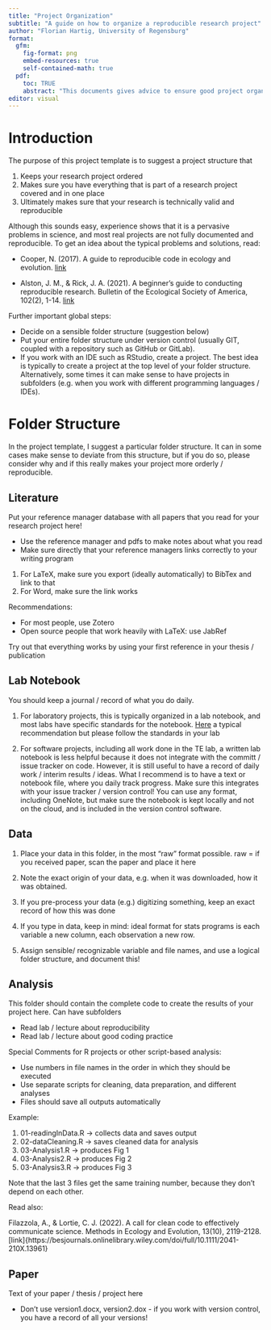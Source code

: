 ```yaml
---
title: "Project Organization"
subtitle: "A guide on how to organize a reproducible research project"
author: "Florian Hartig, University of Regensburg"
format: 
  gfm:
    fig-format: png
    embed-resources: true
    self-contained-math: true
  pdf:
    toc: TRUE
    abstract: "This documents gives advice to ensure good project organization and reproducibility in a research project."
editor: visual
---
```


# Introduction

The purpose of this project template is to suggest a project structure that

1.  Keeps your research project ordered
2.  Makes sure you have everything that is part of a research project covered and in one place
3.  Ultimately makes sure that your research is technically valid and reproducible

Although this sounds easy, experience shows that it is a pervasive problems in science, and most real projects are not fully documented and reproducible. To get an idea about the typical problems and solutions, read:

-   Cooper, N. (2017). A guide to reproducible code in ecology and evolution. [link](https://www.britishecologicalsociety.org/wp-content/uploads/2017/12/guide-to-reproducible-code.pdf)

-   Alston, J. M., & Rick, J. A. (2021). A beginner's guide to conducting reproducible research. Bulletin of the Ecological Society of America, 102(2), 1-14. [link](https://esajournals.onlinelibrary.wiley.com/doi/full/10.1002/bes2.1801)

Further important global steps:

-   Decide on a sensible folder structure (suggestion below)
-   Put your entire folder structure under version control (usually GIT, coupled with a repository such as GitHub or GitLab).
-   If you work with an IDE such as RStudio, create a project. The best idea is typically to create a project at the top level of your folder structure. Alternatively, some times it can make sense to have projects in subfolders (e.g. when you work with different programming languages / IDEs).

# Folder Structure

In the project template, I suggest a particular folder structure. It can in some cases make sense to deviate from this structure, but if you do so, please consider why and if this really makes your project more orderly / reproducible.

## Literature

Put your reference manager database with all papers that you read for your research project here!

-   Use the reference manager and pdfs to make notes about what you read
-   Make sure directly that your reference managers links correctly to your writing program

1)  For LaTeX, make sure you export (ideally automatically) to BibTex and link to that
2)  For Word, make sure the link works

Recommendations:

-   For most people, use Zotero
-   Open source people that work heavily with LaTeX: use JabRef

Try out that everything works by using your first reference in your thesis / publication

## Lab Notebook

You should keep a journal / record of what you do daily.

1.  For laboratory projects, this is typically organized in a lab notebook, and most labs have specific standards for the notebook. [Here](https://www.ucc.ie/en/media/support/techtransfer/NotebookGuidelinesv1_000.pdf) a typical recommendation but please follow the standards in your lab

2.  For software projects, including all work done in the TE lab, a written lab notebook is less helpful because it does not integrate with the committ / issue tracker on code. However, it is still useful to have a record of daily work / interim results / ideas. What I recommend is to have a text or notebook file, where you daily track progress. Make sure this integrates with your issue tracker / version control! You can use any format, including OneNote, but make sure the notebook is kept locally and not on the cloud, and is included in the version control software.

## Data

1.  Place your data in this folder, in the most "raw" format possible. raw = if you received paper, scan the paper and place it here

2.  Note the exact origin of your data, e.g. when it was downloaded, how it was obtained.

3.  If you pre-process your data (e.g.) digitizing something, keep an exact record of how this was done

4.  If you type in data, keep in mind: ideal format for stats programs is each variable a new column, each observation a new row.

5.  Assign sensible/ recognizable variable and file names, and use a logical folder structure, and document this!

## Analysis

This folder should contain the complete code to create the results of your project here. Can have subfolders

-   Read lab / lecture about reproducibility
-   Read lab / lecture about good coding practice

Special Comments for R projects or other script-based analysis:

-   Use numbers in file names in the order in which they should be executed
-   Use separate scripts for cleaning, data preparation, and different analyses
-   Files should save all outputs automatically

Example:

1.  01-readingInData.R -\> collects data and saves output
2.  02-dataCleaning.R -\> saves cleaned data for analysis
3.  03-Analysis1.R -\> produces Fig 1
4.  03-Analysis2.R -\> produces Fig 2
5.  03-Analysis3.R -\> produces Fig 3

Note that the last 3 files get the same training number, because they don't depend on each other.

Read also:

Filazzola, A., & Lortie, C. J. (2022). A call for clean code to effectively communicate science. Methods in Ecology and Evolution, 13(10), 2119-2128.\[link\]{https://besjournals.onlinelibrary.wiley.com/doi/full/10.1111/2041-210X.13961}

## Paper

Text of your paper / thesis / project here

-   Don't use version1.docx, version2.dox - if you work with version control, you have a record of all your versions!

